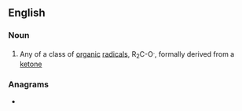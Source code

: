 ==English==

===Noun===
{{wikipedia}}
{{en-noun}}

# {{lb|en|organic chemistry}} Any of a class of [[organic]] [[radical]]s, R<sub>2</sub>C-O<sup>.</sup>, formally derived from a [[ketone]]

===Anagrams===
* {{anagrams|en|Kelty|kytle}}